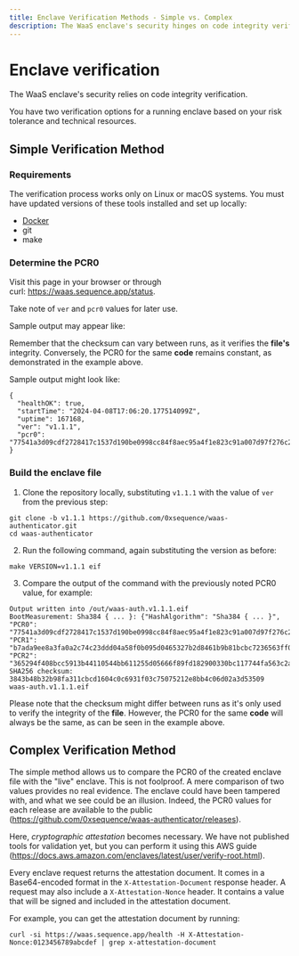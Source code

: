 ```yaml
---
title: Enclave Verification Methods - Simple vs. Complex
description: The WaaS enclave's security hinges on code integrity verification using verified enclaves.
---
```


# Enclave verification

The WaaS enclave's security relies on code integrity verification.

You have two verification options for a running enclave based on your risk tolerance and technical resources.

## Simple Verification Method

### Requirements

The verification process works only on Linux or macOS systems. You must have updated versions of these tools installed and set up locally:
- [Docker](https://www.docker.com/)
- git
- make

### Determine the PCR0

Visit this page in your browser or through curl: https://waas.sequence.app/status.

Take note of `ver` and `pcr0` values for later use.

Sample output may appear like:

Remember that the checksum can vary between runs, as it verifies the **file's** integrity. Conversely, the PCR0 for the same **code** remains constant, as demonstrated in the example above.

Sample output might look like:

```
{
  "healthOK": true,
  "startTime": "2024-04-08T17:06:20.177514099Z",
  "uptime": 167168,
  "ver": "v1.1.1",
  "pcr0": "77541a3d09cdf2728417c1537d190be0998cc84f8aec95a4f1e823c91a007d97f276c2453be7f653fd73fb862b42fcee"
}
```

### Build the enclave file

1. Clone the repository locally, substituting `v1.1.1` with the value of `ver` from the previous step:
```
git clone -b v1.1.1 https://github.com/0xsequence/waas-authenticator.git
cd waas-authenticator
```
2. Run the following command, again substituting the version as before:
```
make VERSION=v1.1.1 eif
```
3. Compare the output of the command with the previously noted PCR0 value, for example:
```
Output written into /out/waas-auth.v1.1.1.eif
BootMeasurement: Sha384 { ... }: {"HashAlgorithm": "Sha384 { ... }", "PCR0": "77541a3d09cdf2728417c1537d190be0998cc84f8aec95a4f1e823c91a007d97f276c2453be7f653fd73fb862b42fcee", "PCR1": "b7ada9ee8a3fa0a2c74c23ddd04a58f0b095d0465327b2d8461b9b81bcbc7236563ff0326c8614fe9205669636955199", "PCR2": "365294f408bcc5913b44110544bb611255d05666f89fd182900330bc117744fa563c2afcf74808b719ac7a29492099c6"}
SHA256 checksum:
3843b48b32b98fa311cbcd1604c0c6931f03c75075212e8bb4c06d02a3d53509  waas-auth.v1.1.1.eif
```

Please note that the checksum might differ between runs as it's only used to verify the integrity of the **file**. However, the PCR0 for the same **code** will always be the same, as can be seen in the example above.

## Complex Verification Method
The simple method allows us to compare the PCR0 of the created enclave file with the "live" enclave. This is not foolproof. A mere comparison of two values provides no real evidence. The enclave could have been tampered with, and what we see could be an illusion. Indeed, the PCR0 values for each release are available to the public (https://github.com/0xsequence/waas-authenticator/releases).

Here, *cryptographic attestation* becomes necessary. We have not published tools for validation yet, but you can perform it using this AWS guide (https://docs.aws.amazon.com/enclaves/latest/user/verify-root.html).

Every enclave request returns the attestation document. It comes in a Base64-encoded format in the `X-Attestation-Document` response header. A request may also include a `X-Attestation-Nonce` header. It contains a value that will be signed and included in the attestation document.

For example, you can get the attestation document by running:

```
curl -si https://waas.sequence.app/health -H X-Attestation-Nonce:0123456789abcdef | grep x-attestation-document
```
